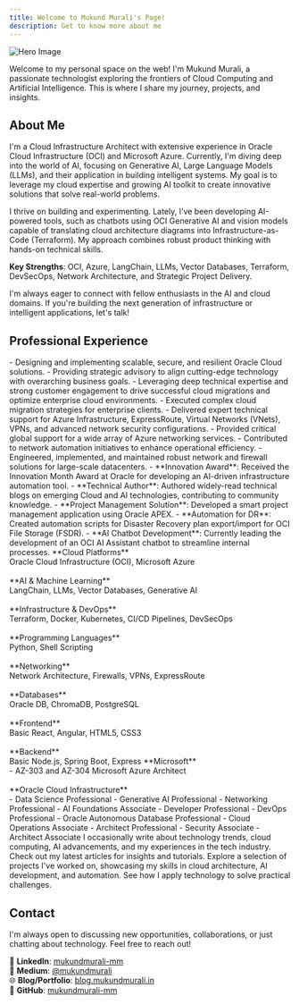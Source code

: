 ```yaml
---
title: Welcome to Mukund Murali's Page!
description: Get to know more about me
---
```


![Hero Image](/images/hero-light.png)

Welcome to my personal space on the web! I'm Mukund Murali, a passionate technologist exploring the frontiers of Cloud Computing and Artificial Intelligence. This is where I share my journey, projects, and insights.

## About Me

I'm a Cloud Infrastructure Architect with extensive experience in Oracle Cloud Infrastructure (OCI) and Microsoft Azure. Currently, I'm diving deep into the world of AI, focusing on Generative AI, Large Language Models (LLMs), and their application in building intelligent systems. My goal is to leverage my cloud expertise and growing AI toolkit to create innovative solutions that solve real-world problems.

I thrive on building and experimenting. Lately, I’ve been developing AI-powered tools, such as chatbots using OCI Generative AI and vision models capable of translating cloud architecture diagrams into Infrastructure-as-Code (Terraform). My approach combines robust product thinking with hands-on technical skills.

**Key Strengths**: OCI, Azure, LangChain, LLMs, Vector Databases, Terraform, DevSecOps, Network Architecture, and Strategic Project Delivery.

I'm always eager to connect with fellow enthusiasts in the AI and cloud domains. If you're building the next generation of infrastructure or intelligent applications, let's talk!

## Professional Experience
<Steps>
  <Step title= "Principal Cloud Architect | Oracle Cloud Infrastructure | Jan 2022 – Present" stepNumber='4'>
    - Designing and implementing scalable, secure, and resilient Oracle Cloud solutions.
    - Providing strategic advisory to align cutting-edge technology with overarching business goals. 
    - Leveraging deep technical expertise and strong customer engagement to drive successful cloud migrations and optimize enterprise cloud environments. 
  </Step>
  <Step title = "Azure Customer Engineer | Microsoft | Feb 2021 – Jan 2022" stepNumber='3'>
    - Executed complex cloud migration strategies for enterprise clients.
    - Delivered expert technical support for Azure Infrastructure, ExpressRoute, Virtual Networks (VNets), VPNs, and advanced network security configurations.
  </Step>
  <Step title = "Azure Network Support Engineer | Microsoft | Jul 2018 – Jan 2021" stepNumber='2'>
    - Provided critical global support for a wide array of Azure networking services.
    - Contributed to network automation initiatives to enhance operational efficiency.
  </Step>
  <Step title = "Senior Network Engineer | HCL Technologies | Jun 2013 – Jul 2018" stepNumber='1'>
    - Engineered, implemented, and maintained robust network and firewall solutions for large-scale datacenters.
  </Step>
</Steps>

<Card title="Key Achievements" icon="gear" >
  - **Innovation Award**: Received the Innovation Month Award at Oracle for developing an AI-driven infrastructure automation tool.
  - **Technical Author**: Authored widely-read technical blogs on emerging Cloud and AI technologies, contributing to community knowledge.
  - **Project Management Solution**: Developed a smart project management application using Oracle APEX.
  - **Automation for DR**: Created automation scripts for Disaster Recovery plan export/import for OCI File Storage (FSDR).
  - **AI Chatbot Development**: Currently leading the development of an OCI AI Assistant chatbot to streamline internal processes.
</Card>

<Card title="Skills" icon="toolbox">
  <Icon icon="cloud" /> **Cloud Platforms** <br />
  Oracle Cloud Infrastructure (OCI), Microsoft Azure
  <br /><br />
  <Icon icon="brain" /> **AI & Machine Learning** <br />
  LangChain, LLMs, Vector Databases, Generative AI
  <br /><br />
  <Icon icon="server" /> **Infrastructure & DevOps** <br />
  Terraform, Docker, Kubernetes, CI/CD Pipelines, DevSecOps
  <br /><br />
  <Icon icon="code" /> **Programming Languages** <br />
  Python, Shell Scripting
  <br /><br />
  <Icon icon="network-wired" /> **Networking** <br />
  Network Architecture, Firewalls, VPNs, ExpressRoute
  <br /><br />
  <Icon icon="database" /> **Databases** <br />
  Oracle DB, ChromaDB, PostgreSQL
  <br /><br />
  <Icon icon="desktop" /> **Frontend** <br />
  Basic React, Angular, HTML5, CSS3
  <br /><br />
  <Icon icon="microchip" /> **Backend** <br />
  Basic Node.js, Spring Boot, Express
</Card>

<Card title="Certifications" icon="certificate"> 
  <Icon icon="microsoft" iconType="brands" /> **Microsoft** <br />
  - AZ-303 and AZ-304 Microsoft Azure Architect
  <br /><br />
  <Icon icon="oracle" iconType="brands" /> **Oracle Cloud Infrastructure** <br /> 
  - Data Science Professional
  - Generative AI Professional
  - Networking Professional 
  - AI Foundations Associate 
  - Developer Professional 
  - DevOps Professional 
  - Oracle Autonomous Database Professional
  - Cloud Operations Associate
  - Architect Professional
  - Security Associate
  - Architect Associate
</Card>

<Card title="Blogs" icon="pen-nib" href="/blogs">
  I occasionally write about technology trends, cloud computing, AI advancements, and my experiences in the tech industry. Check out my latest articles for insights and tutorials.
</Card>
<Card title="Projects" icon="book" href="/projects">
  Explore a selection of projects I've worked on, showcasing my skills in cloud architecture, AI development, and automation. See how I apply technology to solve practical challenges.
</Card>

## Contact

I'm always open to discussing new opportunities, collaborations, or just chatting about technology. Feel free to reach out!

🔗 **LinkedIn**: [mukundmurali-mm](https://linkedin.com/in/mukundmurali-mm)<br />
📝 **Medium**: [@mukundmurali](https://medium.com/@mukundmurali)<br />
🌐 **Blog/Portfolio**: [blog.mukundmurali.in](https://blog.mukundmurali.in/)<br /> 
📂 **GitHub**: [mukundmurali-mm](https://github.com/mukundmurali-mm)<br />
